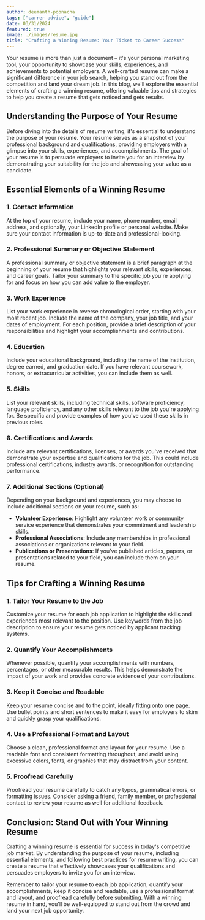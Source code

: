 ```yaml
---
author: deemanth-poonacha
tags: ["carrer advice", "guide"]
date: 03/31/2024
featured: true
image: ./images/resume.jpg
title: "Crafting a Winning Resume: Your Ticket to Career Success"
---
```


Your resume is more than just a document – it's your personal marketing tool, your opportunity to showcase your skills, experiences, and achievements to potential employers. A well-crafted resume can make a significant difference in your job search, helping you stand out from the competition and land your dream job. In this blog, we'll explore the essential elements of crafting a winning resume, offering valuable tips and strategies to help you create a resume that gets noticed and gets results.

## Understanding the Purpose of Your Resume

Before diving into the details of resume writing, it's essential to understand the purpose of your resume. Your resume serves as a snapshot of your professional background and qualifications, providing employers with a glimpse into your skills, experiences, and accomplishments. The goal of your resume is to persuade employers to invite you for an interview by demonstrating your suitability for the job and showcasing your value as a candidate.

## Essential Elements of a Winning Resume

### 1. Contact Information

At the top of your resume, include your name, phone number, email address, and optionally, your LinkedIn profile or personal website. Make sure your contact information is up-to-date and professional-looking.

### 2. Professional Summary or Objective Statement

A professional summary or objective statement is a brief paragraph at the beginning of your resume that highlights your relevant skills, experiences, and career goals. Tailor your summary to the specific job you're applying for and focus on how you can add value to the employer.

### 3. Work Experience

List your work experience in reverse chronological order, starting with your most recent job. Include the name of the company, your job title, and your dates of employment. For each position, provide a brief description of your responsibilities and highlight your accomplishments and contributions.

### 4. Education

Include your educational background, including the name of the institution, degree earned, and graduation date. If you have relevant coursework, honors, or extracurricular activities, you can include them as well.

### 5. Skills

List your relevant skills, including technical skills, software proficiency, language proficiency, and any other skills relevant to the job you're applying for. Be specific and provide examples of how you've used these skills in previous roles.

### 6. Certifications and Awards

Include any relevant certifications, licenses, or awards you've received that demonstrate your expertise and qualifications for the job. This could include professional certifications, industry awards, or recognition for outstanding performance.

### 7. Additional Sections (Optional)

Depending on your background and experiences, you may choose to include additional sections on your resume, such as:

- **Volunteer Experience**: Highlight any volunteer work or community service experience that demonstrates your commitment and leadership skills.
- **Professional Associations**: Include any memberships in professional associations or organizations relevant to your field.
- **Publications or Presentations**: If you've published articles, papers, or presentations related to your field, you can include them on your resume.

## Tips for Crafting a Winning Resume

### 1. Tailor Your Resume to the Job

Customize your resume for each job application to highlight the skills and experiences most relevant to the position. Use keywords from the job description to ensure your resume gets noticed by applicant tracking systems.

### 2. Quantify Your Accomplishments

Whenever possible, quantify your accomplishments with numbers, percentages, or other measurable results. This helps demonstrate the impact of your work and provides concrete evidence of your contributions.

### 3. Keep it Concise and Readable

Keep your resume concise and to the point, ideally fitting onto one page. Use bullet points and short sentences to make it easy for employers to skim and quickly grasp your qualifications.

### 4. Use a Professional Format and Layout

Choose a clean, professional format and layout for your resume. Use a readable font and consistent formatting throughout, and avoid using excessive colors, fonts, or graphics that may distract from your content.

### 5. Proofread Carefully

Proofread your resume carefully to catch any typos, grammatical errors, or formatting issues. Consider asking a friend, family member, or professional contact to review your resume as well for additional feedback.

## Conclusion: Stand Out with Your Winning Resume

Crafting a winning resume is essential for success in today's competitive job market. By understanding the purpose of your resume, including essential elements, and following best practices for resume writing, you can create a resume that effectively showcases your qualifications and persuades employers to invite you for an interview.

Remember to tailor your resume to each job application, quantify your accomplishments, keep it concise and readable, use a professional format and layout, and proofread carefully before submitting. With a winning resume in hand, you'll be well-equipped to stand out from the crowd and land your next job opportunity.
